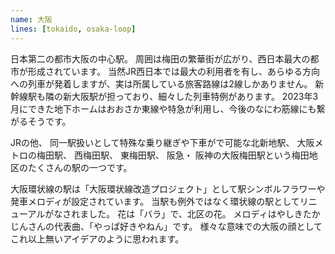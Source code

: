 ```yaml
---
name: 大阪
lines: [tokaido, osaka-loop]
---
```



日本第二の都市大阪の中心駅。
周囲は梅田の繁華街が広がり、西日本最大の都市が形成されています。
当然JR西日本では最大の利用者を有し、あらゆる方向への列車が発着しますが、実は所属している旅客路線は2線しかありません。
新幹線駅も隣の<AutoStationLink slug="shin-osaka">新大阪</AutoStationLink>駅が担っており、細々した列車特例があります。
2023年3月にできた地下ホームはおおさか東線や特急が利用し、今後のなにわ筋線にも繋がるそうです。

JRの他、
同一駅扱いとして特殊な乗り継ぎや下車がで可能な<AutoStationLink slug="kitashinchi">北新地</AutoStationLink>駅、
大阪メトロの<AutoStationLink slug="umeda">梅田</AutoStationLink>駅、
<AutoStationLink slug="nishiumeda">西梅田</AutoStationLink>駅、
<AutoStationLink slug="higashiumeda">東梅田</AutoStationLink>駅、
<AutoStationLink slug="osaka-umeda--hankyu">阪急</AutoStationLink>・
<AutoStationLink slug="osaka-umeda--hanshin">阪神</AutoStationLink>の大阪梅田駅という梅田地区のたくさんの駅の一つです。

大阪環状線の駅は「大阪環状線改造プロジェクト」として駅シンボルフラワーや発車メロディが設定されています。
当駅も例外ではなく環状線の駅としてリニューアルがなされました。
花は「バラ」で、北区の花。
メロディはやしきたかじんさんの代表曲、「やっぱ好きやねん」です。
様々な意味での大阪の顔としてこれ以上無いアイデアのように思われます。